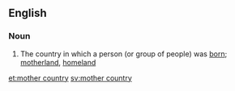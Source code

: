 ==English==

===Noun===
{{en-noun|sg=[[mother]] [[country]]|mother countries}}

# The country in which a person (or group of people) was [[born]]; [[motherland]], [[homeland]]

[[et:mother country]]
[[sv:mother country]]